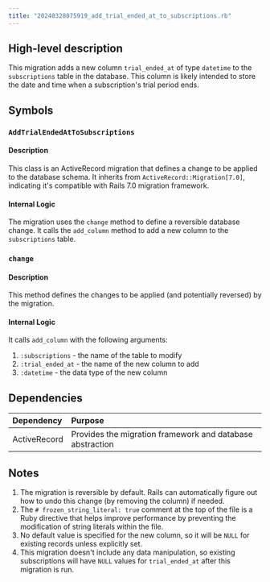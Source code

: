 ```yaml
---
title: "20240328075919_add_trial_ended_at_to_subscriptions.rb"
---
```


## High-level description
This migration adds a new column `trial_ended_at` of type `datetime` to the `subscriptions` table in the database. This column is likely intended to store the date and time when a subscription's trial period ends.

## Symbols

### `AddTrialEndedAtToSubscriptions`
#### Description
This class is an ActiveRecord migration that defines a change to be applied to the database schema. It inherits from `ActiveRecord::Migration[7.0]`, indicating it's compatible with Rails 7.0 migration framework.

#### Internal Logic
The migration uses the `change` method to define a reversible database change. It calls the `add_column` method to add a new column to the `subscriptions` table.

### `change`
#### Description
This method defines the changes to be applied (and potentially reversed) by the migration.

#### Internal Logic
It calls `add_column` with the following arguments:
1. `:subscriptions` - the name of the table to modify
2. `:trial_ended_at` - the name of the new column to add
3. `:datetime` - the data type of the new column

## Dependencies
| Dependency | Purpose |
|:-----------|:--------|
| ActiveRecord | Provides the migration framework and database abstraction |

## Notes
1. The migration is reversible by default. Rails can automatically figure out how to undo this change (by removing the column) if needed.
2. The `# frozen_string_literal: true` comment at the top of the file is a Ruby directive that helps improve performance by preventing the modification of string literals within the file.
3. No default value is specified for the new column, so it will be `NULL` for existing records unless explicitly set.
4. This migration doesn't include any data manipulation, so existing subscriptions will have `NULL` values for `trial_ended_at` after this migration is run.